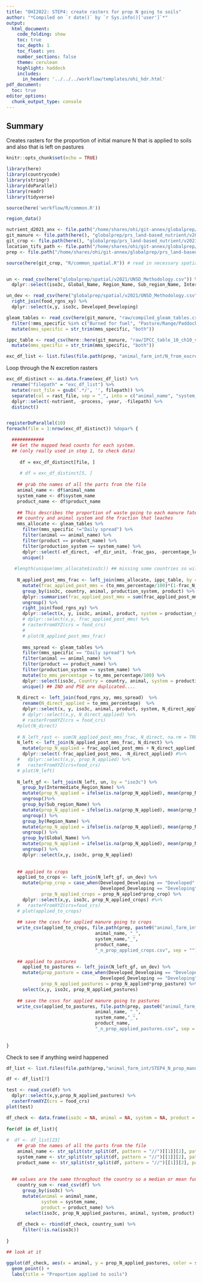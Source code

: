 ```yaml
---
title: "OHI2022: STEP4: create rasters for prop N going to soils"
author: "*Compiled on `r date()` by `r Sys.info()['user']`*"
output: 
  html_document:
    code_folding: show
    toc: true
    toc_depth: 1
    toc_float: yes
    number_sections: false
    theme: cerulean
    highlight: haddock
    includes: 
      in_header: '../../../workflow/templates/ohi_hdr.html'
pdf_document:
  toc: true
editor_options: 
  chunk_output_type: console
---
```


## Summary
Creates rasters for the proportion of initial manure N that is applied to soils and also that is left on pastures

```r
knitr::opts_chunk$set(echo = TRUE)

library(here)
library(countrycode)
library(stringr)
library(doParallel)
library(readr)
library(tidyverse)

source(here('workflow/R/common.R'))

region_data()

nutrient_d2021_anx <- file.path("/home/shares/ohi/git-annex/globalprep/_raw_data/FAOSTAT/manure_nutrient/d2021/")
git_manure <- file.path(here(), "globalprep/prs_land-based_nutrient/v2021/STEP2_manure")
git_crop <- file.path(here(), "globalprep/prs_land-based_nutrient/v2021/STEP1_crop")
location_tifs_path <- file.path("/home/shares/ohi/git-annex/globalprep/_raw_data/halpern_food_systems/d2021/animal_farm/location_tifs")
prep <- file.path("/home/shares/ohi/git-annex/globalprep/prs_land-based_nutrient/v2021")

source(here(git_crop, "R/common_spatial.R")) # read in necessary spatial files 


un <- read_csv(here("globalprep/spatial/v2021/UNSD_Methodology.csv")) %>% 
  dplyr::select(iso3c, Global_Name, Region_Name, Sub_region_Name, Intermediate_Region_Name)

un_dev <- read_csv(here("globalprep/spatial/v2021/UNSD_Methodology.csv")) %>% 
  right_join(food_rgns_xy) %>% 
  dplyr::select(x,y, iso3c, Developed_Developing)

gleam_tables <- read_csv(here(git_manure, "raw/compiled_gleam_tables.csv")) %>%
  filter(!mms_specific %in% c("Burned for fuel", "Pasture/Range/Paddock")) %>% 
  mutate(mms_specific = str_trim(mms_specific, "both"))

ippc_table <- read_csv(here::here(git_manure, "raw/IPCC_table_10_ch10_vol4.csv")) %>% 
  mutate(mms_specific = str_trim(mms_specific, "both"))

exc_df_list <- list.files(file.path(prep, "animal_farm_int/N_from_excretion_manure"),  full = TRUE)

```

Loop through the N excretion rasters 
```r
exc_df_distinct <- as.data.frame(exc_df_list) %>%
  rename("filepath" = "exc_df_list") %>%
  mutate(rast_file = gsub('.*/', '', filepath)) %>%
  separate(col = rast_file, sep = "_", into = c("animal_name", "system_name", "product_name", "nutrient", "process", "year")) %>%
  dplyr::select(-nutrient, -process, -year, -filepath) %>%
  distinct() 


registerDoParallel(10)   
foreach(file = 1:nrow(exc_df_distinct)) %dopar% {

  ############  
  ## Get the mapped head counts for each system.
  ## (only really used in step 1, to check data)
  
     df = exc_df_distinct[file, ]
     
     # df = exc_df_distinct[5, ]
  
    ## grab the names of all the parts from the file
    animal_name <- df$animal_name
    system_name <- df$system_name
    product_name <- df$product_name
    
    ## This describes the proportion of waste going to each manure fate based on 
    ## country and animal system and the fraction that leaches
    mms_allocate <- gleam_tables %>% 
      filter(mms_specific !="Daily spread") %>% 
      filter(animal == animal_name) %>% 
      filter(product == product_name) %>% 
      filter(production_system == system_name) %>% 
      dplyr::select(-ef_direct, -ef_dir_unit, -frac_gas, -percentage_leach) %>%
      unique()
    
   #length(unique(mms_allocate$iso3c)) ## missing some countries so will need to gapfill. probably later down the line when we have summarized by total N lost for each country (not mms) and then calculate a rate instead of gapfilling percentages
   
    N_applied_post_mms_frac <- left_join(mms_allocate, ippc_table, by = c("mms_specific", "animal", "product")) %>% 
      mutate(frac_applied_post_mms = (to_mms_percentage/100)*(1-frac_N_lost)) %>% 
      group_by(iso3c, country, animal, production_system, product) %>% 
      dplyr::summarise(frac_applied_post_mms = sum(frac_applied_post_mms)) %>% 
      ungroup() %>% 
      right_join(food_rgns_xy) %>% 
      dplyr::select(x, y, iso3c, animal, product, system = production_system, frac_applied_post_mms )
      # dplyr::select(x,y, frac_applied_post_mms) %>%
      # rasterFromXYZ(crs = food_crs)
      # 
      # plot(N_applied_post_mms_frac)
    
      mms_spread <- gleam_tables %>% 
      filter(mms_specific == "Daily spread") %>% 
      filter(animal == animal_name) %>% 
      filter(product == product_name) %>% 
      filter(production_system == system_name) %>% 
      mutate(to_mms_percentage = to_mms_percentage/100) %>% 
      dplyr::select(iso3c, Country = country, animal, system = production_system, product, to_mms_percentage) %>% 
      unique() ## IND and PSE are duplicated.... 
    
    N_direct <- left_join(food_rgns_xy, mms_spread)  %>% 
      rename(N_direct_applied = to_mms_percentage)  %>% 
      dplyr::select(x, y, iso3c, animal, product, system, N_direct_applied)# %>%
      # dplyr::select(x,y, N_direct_applied) %>%
      # rasterFromXYZ(crs = food_crs)
    #plot(N_direct)
      
    # N_left_rast <- sum(N_applied_post_mms_frac, N_direct, na.rm = TRUE)
    N_left <- left_join(N_applied_post_mms_frac, N_direct) %>% 
      mutate(prop_N_applied = frac_applied_post_mms + N_direct_applied) %>% 
      dplyr::select(-frac_applied_post_mms, -N_direct_applied) #%>%
    #   dplyr::select(x,y, prop_N_applied) %>%
    #   rasterFromXYZ(crs=food_crs)
    # plot(N_left)
    
    N_left_gf <- left_join(N_left, un, by = "iso3c") %>% 
      group_by(Intermediate_Region_Name) %>% 
      mutate(prop_N_applied = ifelse(is.na(prop_N_applied), mean(prop_N_applied, na.rm = TRUE), prop_N_applied)) %>% 
      ungroup()%>% 
      group_by(Sub_region_Name) %>% 
      mutate(prop_N_applied = ifelse(is.na(prop_N_applied), mean(prop_N_applied, na.rm = TRUE), prop_N_applied)) %>% 
      ungroup() %>% 
      group_by(Region_Name) %>% 
      mutate(prop_N_applied = ifelse(is.na(prop_N_applied), mean(prop_N_applied, na.rm = TRUE), prop_N_applied)) %>% 
      ungroup() %>% 
      group_by(Global_Name) %>% 
      mutate(prop_N_applied = ifelse(is.na(prop_N_applied), mean(prop_N_applied, na.rm = TRUE), prop_N_applied)) %>% 
      ungroup() %>% 
      dplyr::select(x,y, iso3c, prop_N_applied)
    
    
    ## applied to crops
    applied_to_crops <- left_join(N_left_gf, un_dev) %>% 
      mutate(prop_crop = case_when(Developed_Developing == "Developed" ~ 0.5,
                                   Developed_Developing == "Developing" ~ 0.95),
             prop_N_applied_crops = prop_N_applied*prop_crop) %>% 
      dplyr::select(x,y, iso3c, prop_N_applied_crops) #%>%
    #   rasterFromXYZ(crs=food_crs)
    # plot(applied_to_crops)
      
    ## save the csvs for applied manure going to crops
    write_csv(applied_to_crops, file.path(prep, paste0("animal_farm_int/STEP4_N_prop_manure_applied/applied_to_crops/",
                                 animal_name, "_",
                                 system_name,"_",
                                 product_name,
                                 "_n_prop_applied_crops.csv", sep = "")))
    
    ## applied to pastures
      applied_to_pastures <- left_join(N_left_gf, un_dev) %>% 
      mutate(prop_pasture = case_when(Developed_Developing == "Developed" ~ 0.5,
                                   Developed_Developing == "Developing" ~ 0.05),
             prop_N_applied_pastures = prop_N_applied*prop_pasture) %>% 
      select(x,y, iso3c, prop_N_applied_pastures)
      
    ## save the csvs for applied manure going to pastures
    write_csv(applied_to_pastures, file.path(prep, paste0("animal_farm_int/STEP4_N_prop_manure_applied/applied_to_pastures/",
                                 animal_name, "_",
                                 system_name,"_",
                                 product_name,
                                 "_n_prop_applied_pastures.csv", sep = "")))
    
    
}
```


Check to see if anything weird happened
```r
df_list <- list.files(file.path(prep,"animal_farm_int/STEP4_N_prop_manure_applied/applied_to_pastures/"), full.names = TRUE)

df <- df_list[7]

test <- read_csv(df) %>%
  dplyr::select(x,y,prop_N_applied_pastures) %>%
  rasterFromXYZ(crs = food_crs)
plot(test)

df_check <- data.frame(iso3c = NA, animal = NA, system = NA, product = NA, prop_N_applied_pastures = NA)
  
for(df in df_list){
  
#  df <- df_list[23]
    ## grab the names of all the parts from the file
    animal_name <- str_split(str_split(df, pattern = "//")[[1]][2], pattern = "_")[[1]][1]
    system_name <- str_split(str_split(df, pattern = "//")[[1]][2], pattern = "_")[[1]][2]
    product_name <- str_split(str_split(df, pattern = "//")[[1]][2], pattern = "_")[[1]][3]
     
  
  ## values are the same throughout the country so a median or mean function won't make a difference
    country_sum <- read_csv(df) %>% 
      group_by(iso3c) %>%
      mutate(animal = animal_name,
             system = system_name,
             product = product_name) %>% 
       select(iso3c, prop_N_applied_pastures, animal, system, product)
  
    df_check <- rbind(df_check, country_sum) %>% 
      filter(!is.na(iso3c)) 
    
}

## look at it

ggplot(df_check, aes(x = animal, y = prop_N_applied_pastures, color = system) ) +
  geom_point() +
  labs(title = "Proportion applied to soils")


```



